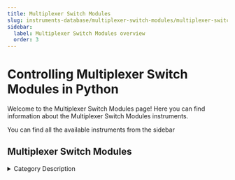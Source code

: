 ```yaml
---
title: Multiplexer Switch Modules
slug: instruments-database/multiplexer-switch-modules/multiplexer-switch-modules-overview
sidebar:
  label: Multiplexer Switch Modules overview
  order: 3
---
```


# Controlling Multiplexer Switch Modules in Python

Welcome to the Multiplexer Switch Modules page! Here you can find information about the Multiplexer Switch Modules instruments.

You can find all the available instruments from the sidebar



## Multiplexer Switch Modules

<details> 
<summary>Category Description</summary> 
PXI Multiplexer Switch Modules are ideal for high-channel-count applications that need to connect measurement or signal generation instruments to various test points on devices or units under test (DUTs or UUTs). PXI Multiplexer Switch Modules use a variety of relay types, including electromechanical armature relays, reed relays,  field-effect transistor (FET) relays, and solid-state relays, each with their own benefits, allowing you to choose a multiplexer that fits your requirements. To program the switches, you can use the IVI-compliant NI-SWITCH driver software, complete with help documentation, example programs, and a soft front panel application for interactive control of switches. For intelligent management of complex switch systems, NI Switch Executive provides additional software tools to help you design, build, and deploy your switching system.
</details> 

<div className="flex flex-wrap">

<InstrumentThumbnail 
    path='multiplexer-switch-modules/national-instruments/ni-pxie-2597'
    img='https://res.cloudinary.com/dhopxs1y3/image/upload/v1691782720/Instruments/Multiplexer%20Switch%20Modules/NI-PXIe-2597/NI-PXIe-2597.jpg'
    label='NI PXIe-2597'    
/>

</div>